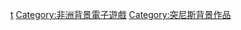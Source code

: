 [[Category:各国背景电子游戏|t]]
[[Category:非洲背景電子遊戲|Category:非洲背景電子遊戲]]
[[Category:突尼斯背景作品|Category:突尼斯背景作品]]